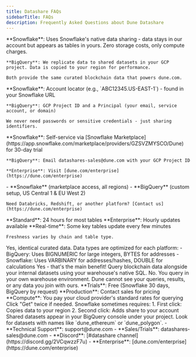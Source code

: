 ```yaml
---
title: Datashare FAQs
sidebarTitle: FAQs
description: Frequently Asked Questions about Dune Datashare
---
```

<AccordionGroup>
  <Accordion title="How does Datashare work technically?">
    **Snowflake**: Uses Snowflake's native data sharing - data stays in our account but appears as tables in yours. Zero storage costs, only compute charges.
    
    **BigQuery**: We replicate data to shared datasets in your GCP project. Data is copied to your region for performance.
    
    Both provide the same curated blockchain data that powers dune.com.
  </Accordion>

  <Accordion title="What identifiers do I need to share with Dune?">
    **Snowflake**: Account locator (e.g., `ABC12345.US-EAST-1`) - found in your Snowflake URL
    
    **BigQuery**: GCP Project ID and a Principal (your email, service account, or domain)
    
    We never need passwords or sensitive credentials - just sharing identifiers.
  </Accordion>

  <Accordion title="How do I get started?">
    **Snowflake**: Self-service via [Snowflake Marketplace](https://app.snowflake.com/marketplace/providers/GZSVZMYSCO/Dune) for 30-day trial
    
    **BigQuery**: Email datashares-sales@dune.com with your GCP Project ID
    
    **Enterprise**: Visit [dune.com/enterprise](https://dune.com/enterprise)
  </Accordion>

  <Accordion title="What platforms do you support?">
    - **Snowflake** (marketplace access, all regions)
    - **BigQuery** (custom setup, US Central 1 & EU West 2)
    
    Need Databricks, Redshift, or another platform? [Contact us](https://dune.com/enterprise)
  </Accordion>

  <Accordion title="How fresh is the data?">
    **Standard**: 24 hours for most tables
    **Enterprise**: Hourly updates available
    **Real-time**: Some key tables update every few minutes
    
    Freshness varies by chain and table type.
  </Accordion>

  <Accordion title="Is it the same data as Dune's platform?">
    Yes, identical curated data. Data types are optimized for each platform:
    - BigQuery: Uses BIGNUMERIC for large integers, BYTES for addresses
    - Snowflake: Uses VARBINARY for addresses/hashes, DOUBLE for calculations
  </Accordion>

  <Accordion title="Can I join with my existing data?">
    Yes - that's the main benefit! Query blockchain data alongside your internal datasets using your warehouse's native SQL.
  </Accordion>

  <Accordion title="Do you see my queries or data?">
    No. You query in your own warehouse environment. Dune cannot see your queries, results, or any data you join with ours.
  </Accordion>

  <Accordion title="What does it cost?">
    **Trials**: Free (Snowflake 30 days, BigQuery by request)
    **Production**: Contact sales for pricing
    **Compute**: You pay your cloud provider's standard rates for querying
  </Accordion>

  <Accordion title="[Snowflake] Get button didn't work?">
    Click "Get" twice if needed. Snowflake sometimes requires:
    1. First click: Copies data to your region
    2. Second click: Adds share to your account
  </Accordion>

  <Accordion title="[BigQuery] How do I find shared datasets?">
    Shared datasets appear in your BigQuery console under your project. Look for datasets with names like `dune_ethereum` or `dune_polygon`.
  </Accordion>

  <Accordion title="Need help?">
    - **Technical Support**: support@dune.com
    - **Sales/Trials**: datashares-sales@dune.com  
    - **Discord**: [#datashare channel](https://discord.gg/2VCqwzzF7u)
    - **Enterprise**: [dune.com/enterprise](https://dune.com/enterprise)
  </Accordion>
</AccordionGroup>